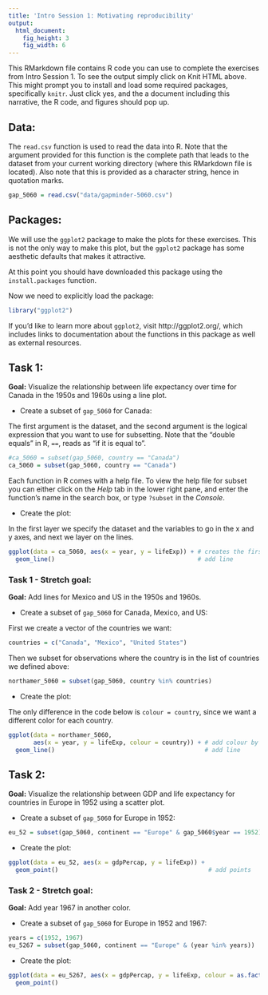 ```yaml
---
title: 'Intro Session 1: Motivating reproducibility'
output:
  html_document:
    fig_height: 3
    fig_width: 6
---
```


This RMarkdown file contains R code you can use to complete the exercises from Intro Session 1. To see the output simply click on Knit HTML above. This might prompt you to install and load some required packages, specifically `knitr`. Just click yes, and the a document including this narrative, the R code, and figures should pop up.

## Data:

The `read.csv` function is used to read the data into R. Note that the argument provided for this function is the complete path that leads to the dataset from your current working directory (where this RMarkdown file is located). Also note that this is provided as a character string, hence in quotation marks.

```r
gap_5060 = read.csv("data/gapminder-5060.csv")
```

## Packages:

We will use the `ggplot2` package to make the plots for these exercises. This is not 
the only way to make this plot, but the `ggplot2` package has some aesthetic defaults 
that makes it attractive.

At this point you should have downloaded this package using the `install.packages` function.

Now we need to explicitly load the package:

```r
library("ggplot2")
```

If you'd like to learn more about `ggplot2`, visit http://ggplot2.org/, which includes links to documentation about the functions in this package as well as external resources.

## Task 1:

**Goal:** Visualize the relationship between life expectancy over time for Canada in the 1950s and 1960s using a line plot.

* Create a subset of `gap_5060` for Canada:

The first argument is the dataset, and the second argument is the logical expression that you want to use for subsetting. Note that the "double equals" in R, `==`, reads as "if it is equal to".
```r
#ca_5060 = subset(gap_5060, country == "Canada")
ca_5060 = subset(gap_5060, country == "Canada")
```

Each function in R comes with a help file. To view the help file for subset you can either click on the *Help* tab in the lower right pane, and enter the function's name in the search box, or type `?subset` in the *Console*.

* Create the plot:

In the first layer we specify the dataset and the variables to go in the x and y axes, and next we layer on the lines.
```r
ggplot(data = ca_5060, aes(x = year, y = lifeExp)) + # creates the first layer
  geom_line()                                        # add line
```

### Task 1 - Stretch goal:

**Goal:** Add lines for Mexico and US in the 1950s and 1960s.

* Create a subset of `gap_5060` for Canada, Mexico, and US:

First we create a vector of the countries we want:
```r
countries = c("Canada", "Mexico", "United States")
```

Then we subset for observations where the country is in the list of countries we defined above:
```r
northamer_5060 = subset(gap_5060, country %in% countries)
```

* Create the plot:

The only difference in the code below is `colour = country`, since we want a different color for each country.
```r
ggplot(data = northamer_5060,
       aes(x = year, y = lifeExp, colour = country)) + # add colour by country
  geom_line()                                          # add line
```

## Task 2:

**Goal:** Visualize the relationship between GDP and life expectancy for countries in Europe in 1952 using a scatter plot.

* Create a subset of `gap_5060` for Europe in 1952:
```r
eu_52 = subset(gap_5060, continent == "Europe" & gap_5060$year == 1952)
```

* Create the plot:
```r
ggplot(data = eu_52, aes(x = gdpPercap, y = lifeExp)) +
  geom_point()                                          # add points
```

### Task 2 - Stretch goal:

**Goal:** Add year 1967 in another color.

* Create a subset of `gap_5060` for Europe in 1952 and 1967:
```r
years = c(1952, 1967)
eu_5267 = subset(gap_5060, continent == "Europe" & (year %in% years))
```

* Create the plot:
```r
ggplot(data = eu_5267, aes(x = gdpPercap, y = lifeExp, colour = as.factor(year))) +
  geom_point()
```